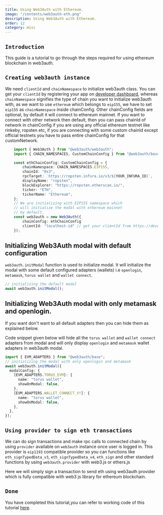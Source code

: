 ```yaml
---
title: Using Web3Auth with Ethereum.
image: "/contents/web3auth-eth.png"
description: Using Web3Auth with Ethereum.
order: 12
category: misc
---
```



## `Introduction`

This guide is a tutorial to go through the steps required for using ethereum blockchain in web3auth.

<RegisterApplication />

<InstallWeb3Auth />

## `Creating web3auth instance`

We need `clientId` and `chainNamespace` to initialize web3auth class. You can get your `clientId` by registering your app on
[developer dashboard](https://developer.web3auth.io), whereas `chainNamespace` signifies the type of chain you want to initialize web3auth with, as we
want to use `ethereum` which belongs to `eip155`, we have to set `eip155` as `chainNamespace` inside chainConfig. Other chainConfig fields are
optional, by default it will connect to ethereum mainnet. If you want to connect with other network then default, then you can pass chainId of network
in chainConfig if you are using any official ethereum testnet like rinkeby, ropsten etc, if you are connecting with some custom chainId except
official testnets you have to pass entire chainConfig for that customNetwork.

```ts
    import { Web3Auth } from "@web3auth/web3auth";
    import { CHAIN_NAMESPACES, CustomChainConfig } from "@web3auth/base";

    const ethChainConfig: CustomChainConfig = {
        chainNamespace: CHAIN_NAMESPACES.EIP155,
        chainId: "0x3",
        rpcTarget: `https://ropsten.infura.io/v3/${YOUR_INFURA_ID}`,
        displayName: "ropsten",
        blockExplorer: "https://ropsten.etherscan.io/",
        ticker: "ETH",
        tickerName: "Ethereum",
    };
    // We are initializing with EIP155 namespace which
    // will initialize the modal with ethereum mainnet
    // by default.
    const web3auth = new Web3Auth({
        chainConfig: ethChainConfig
        clientId: "localhost-id" // get your clientId from https://developer.web3auth.io
    });

```

<SubscribeEvents />

## Initializing Web3Auth modal with default configuration

`web3auth.initModal` function is used to initialize modal. It will initialize the modal with some default configured adapters (wallets) i.e
`openlogin`, `metamask`, `torus wallet` and `wallet connect`.

```ts
// initializing the default modal
await web3auth.initModal();
```

## Initializing Web3Auth modal with only metamask and openlogin.

If you want don't want to all default adapters then you can hide them as explained below.

Code snippet given below will hide all the `torus wallet` and `wallet connect` adapters from modal and will only display `openlogin` and `metamask`
wallet adapters in web3auth modal.

```ts
import { EVM_ADAPTERS } from "@web3auth/base";
// initializing the modal with only openlogin and metamask
await web3auth.initModal({
  modalConfig: {
    [EVM_ADAPTERS.TORUS_EVM]: {
      name: "torus wallet",
      showOnModal: false,
    },
    [EVM_ADAPTERS.WALLET_CONNECT_V!]: {
      name: "torus wallet",
      showOnModal: false,
    },
  },
});
```

<CommonSdkFunctions />

## `Using provider to sign eth transactions`

We can do sign transactions and make rpc calls to connected chain by using `provider` available on `web3auth` instance once user is logged in. This
provider is `eip1193` compatible provider so you can functions like `eth_signTypedData_v3`, `eth_signTypedData_v4`, `eth_sign` and other standard
functions by using `web3auth.provider` with web3.js or ethers.js

Here we will simply sign a transaction to send eth using web3auth provider which is fully compatible with web3 js library for ethereum blockchain.

<CommonChainFunctions />

## `Done`

You have completed this tutorial,you can refer to working code of this tutorial
[here](https://github.com/Web3Auth/Web3Auth/examples/vue-app/src/chains/ethereum.vue).

<!-- From here you can proceed to guides about :-
- Configuring web3auth modal to use or configure various login adapters and custom chain config
 -->
